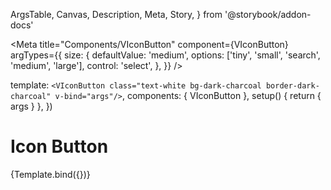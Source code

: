   ArgsTable,
  Canvas,
  Description,
  Meta,
  Story,
} from '@storybook/addon-docs'



<Meta
  title="Components/VIconButton"
  component={VIconButton}
  argTypes={{
    size: {
      defaultValue: 'medium',
      options: ['tiny', 'small', 'search', 'medium', 'large'],
      control: 'select',
    },
  }}
/>

  template: `
    <VIconButton class="text-white bg-dark-charcoal border-dark-charcoal" v-bind="args"/>
  `,
  components: { VIconButton },
  setup() {
    return { args }
  },
})

# Icon Button

<Description of={VIconButton} />

<ArgsTable of={VIconButton} />

<Canvas>
  <Story
    name="Default"
    args={{
      iconProps: {
        iconPath: replayIcon,
      },
    }}
  >
    {Template.bind({})}
  </Story>
</Canvas>
